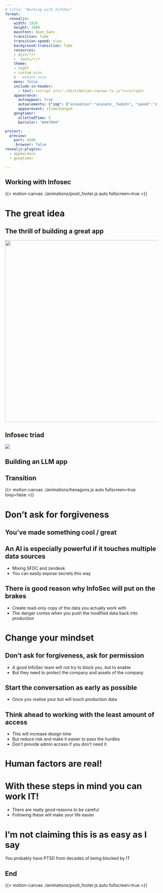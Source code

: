 ```yaml
---
# title: "Working with InfoSec"
format: 
  revealjs:
    width: 1920
    height: 1080
    mainfont: Open_Sans
    transition: fade
    transition-speed: slow
    background-transition: fade
    resources:
    - dist/*/*
    - _fonts/*/*
    theme: 
    - night
    - custom.scss
    # - extent.scss
    menu: false
    include-in-header: 
      - text: <script src="./dist/motion-canvas-ts.js"></script>
    appearance:
      autoappear: true
      autoelements: {"img": {"animation":"animate__fadeIn", "speed":"slow", "delay":"50"}}
      appearevent: slidechanged
    gongtimer:
      allottedTime: 5
      barColor: "#447099"

project:
  preview:
    port: 4200
    .browser: false
revealjs-plugins:
  - appearance
  - gongtimer

---
```


## Working with Infosec {.hidetitle}

{{< motion-canvas ./animations/posit_footer.js auto fullscreen=true >}}

# The great idea


## The thrill of building a great app

![](_img/llm_app.drawio.svg){width=800px height=600px style="display:block; margin:auto;"}



## Infosec triad

![](_img/infosec_triad.drawio.svg)

## Building an LLM app



## Transition

{{< motion-canvas ./animations/hexagons.js auto fullscreen=true loop=false >}}


# Don't ask for forgiveness



<!-- ## Don't ask for forgiveness, ask for permission. -->

## You've made something cool / great

## An AI is especially powerful if it touches multiple data sources

- Mixing SFDC and zendesk
- You can easily expose secrets this way

## There is good reason why InfoSec will put on the brakes
- Create read-only copy of the data you actually work with
- The danger comes when you push the modified data back into production


# Change your mindset

## Don't ask for forgiveness, ask for permission

- A good InfoSec team will not try to block you, but to enable
- But they need to protect the company and assets of the company

## Start the conversation as early as possible

- Once you realise your bot will touch production data

## Think ahead to working with the least amount of access

- This will increase design time
- But reduce risk and make it easier to pass the hurdles
- Don't provide admin access if you don't need it


# Human factors are real!
<!-- Put the line of tension here! -->



# With these steps in mind you can work IT!

- There are really good reasons to be careful
- Following these will make your life easier

# I’m not claiming this is as easy as I say

<!-- Find the moment of tension -->
You probably have PTSD from decades of being blocked by IT




## End

{{< motion-canvas ./animations/posit_footer.js auto fullscreen=true >}}

